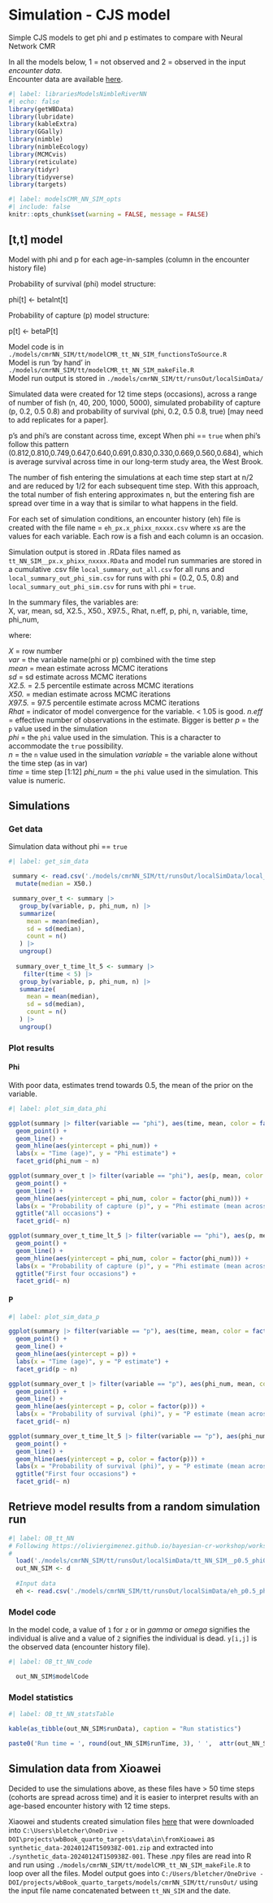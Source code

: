 # Simulation - CJS model

Simple CJS models to get phi and p estimates to compare with Neural Network CMR

In all the models below, 1 = not observed and 2 = observed in the input *encounter data*.  
Encounter data are available [here](https://drive.google.com/drive/folders/1Bth4jdH6vZuE3t7ETL3MMxPo2oxmakZs).  

```r
#| label: librariesModelsNimbleRiverNN
#| echo: false
library(getWBData)
library(lubridate)
library(kableExtra)
library(GGally)
library(nimble)
library(nimbleEcology)
library(MCMCvis)
library(reticulate)
library(tidyr)
library(tidyverse)
library(targets)
```

```r
#| label: modelsCMR_NN_SIM_opts
#| include: false
knitr::opts_chunk$set(warning = FALSE, message = FALSE)
```


## \[t,t\] model

Model with phi and p for each age-in-samples (column in the encounter history file)

Probability of survival (phi) model structure:

phi\[t\] \<- betaInt\[t\]

Probability of capture (p) model structure:

p\[t\] \<- betaP\[t\]



Model code is in `./models/cmrNN_SIM/tt/modelCMR_tt_NN_SIM_functionsToSource.R`\
Model is run 'by hand' in `./models/cmrNN_SIM/tt/modelCMR_tt_NN_SIM_makeFile.R`\
Model run output is stored in `./models/cmrNN_SIM/tt/runsOut/localSimData/`  

Simulated data were created for 12 time steps (occasions), across a range of number of fish (n, 40, 200, 1000, 5000), simulated probability of capture (p, 0.2, 0.5 0.8) and probability of survival (phi, 0.2, 0.5 0.8, true) [may need to add replicates for a paper].  

p's and phi's are constant across time, except When phi == `true` when phi's follow this pattern (0.812,0.810,0.749,0.647,0.640,0.691,0.830,0.330,0.669,0.560,0.684), which is average survival across time in our long-term study area, the West Brook.  

The number of fish entering the simulations at each time step start at n/2 and are reduced by 1/2 for each subsequent time step. With this approach, the total number of fish entering approximates n, but the entering fish are spread over time in a way that is similar to what happens in the field.

For each set of simulation conditions, an encounter history (eh) file is created with the file name = `eh_px.x_phixx_nxxxx.csv` where `x`s are the values for each variable. Each row is a fish and each column is an occasion.  

Simulation output is stored in .RData files named as `tt_NN_SIM__px.x_phixx_nxxxx.RData` and model run summaries are stored in a cumulative .csv file `local_summary_out_all.csv` for all runs and `local_summary_out_phi_sim.csv` for runs with phi = (0.2, 0.5, 0.8) and   `local_summary_out_phi_sim.csv` for runs with phi = `true`.  

In the summary files, the variables are:   
X,     var,  mean,    sd, X2.5.,  X50., X97.5., Rhat, n.eff,   p, phi,    n, variable, time, phi_num,  
  
where:  
  
*X* = row number  
*var* = the variable name(phi or p) combined with the time step  
*mean* = mean estimate across MCMC iterations  
*sd* = sd estimate across MCMC iterations   
*X2.5.* = 2.5 percentile estimate across MCMC iterations   
*X50.* = median estimate across MCMC iterations   
*X97.5.* = 97.5 percentile estimate across MCMC iterations   
*Rhat* = indicator of model convergence for the variable. < 1.05 is good.
*n.eff* = effective number of observations in the estimate. Bigger is better
*p* = the `p` value used in the simulation  
*phi* = the `phi` value used in the simulation. This is a character to accommodate the `true` possibility.   
*n* = the `n` value used in the simulation
*variable* = the variable alone without the time step (as in var)  
*time* = time step [1:12]
*phi_num* = the `phi` value used in the simulation. This value is numeric.  


## Simulations  
### Get data  
Simulation data without phi == `true`
```r
#| label: get_sim_data

 summary <- read.csv('./models/cmrNN_SIM/tt/runsOut/localSimData/local_summary_out_phi_sim.csv') |> 
  mutate(median = X50.)

 summary_over_t <- summary |> 
   group_by(variable, p, phi_num, n) |> 
   summarize(
     mean = mean(median),
     sd = sd(median),
     count = n()
   ) |> 
   ungroup()
 
  summary_over_t_time_lt_5 <- summary |>
    filter(time < 5) |> 
   group_by(variable, p, phi_num, n) |> 
   summarize(
     mean = mean(median),
     sd = sd(median),
     count = n()
   ) |> 
   ungroup()

```

### Plot results  
#### Phi  
With poor data, estimates trend towards 0.5, the mean of the prior on the variable.
```r
#| label: plot_sim_data_phi

ggplot(summary |> filter(variable == "phi"), aes(time, mean, color = factor(p))) +
  geom_point() +
  geom_line() +
  geom_hline(aes(yintercept = phi_num)) +
  labs(x = "Time (age)", y = "Phi estimate") +
  facet_grid(phi_num ~ n)

ggplot(summary_over_t |> filter(variable == "phi"), aes(p, mean, color = factor(phi_num))) +
  geom_point() +
  geom_line() +
  geom_hline(aes(yintercept = phi_num, color = factor(phi_num))) +
  labs(x = "Probability of capture (p)", y = "Phi estimate (mean across all occasions)") +
  ggtitle("All occasions") +
  facet_grid(~ n)

ggplot(summary_over_t_time_lt_5 |> filter(variable == "phi"), aes(p, mean, color = factor(phi_num))) +
  geom_point() +
  geom_line() +
  geom_hline(aes(yintercept = phi_num, color = factor(phi_num))) +
  labs(x = "Probability of capture (p)", y = "Phi estimate (mean across first four occasions)") +
  ggtitle("First four occasions") +
  facet_grid(~ n)

```

#### P
```r
#| label: plot_sim_data_p

ggplot(summary |> filter(variable == "p"), aes(time, mean, color = factor(phi_num))) +
  geom_point() +
  geom_line() +
  geom_hline(aes(yintercept = p)) +
  labs(x = "Time (age)", y = "P estimate") +
  facet_grid(p ~ n)

ggplot(summary_over_t |> filter(variable == "p"), aes(phi_num, mean, color = factor(p))) +
  geom_point() +
  geom_line() +
  geom_hline(aes(yintercept = p, color = factor(p))) +
  labs(x = "Probability of survival (phi)", y = "P estimate (mean across occasions)") +
  facet_grid(~ n)

ggplot(summary_over_t_time_lt_5 |> filter(variable == "p"), aes(phi_num, mean, color = factor(p))) +
  geom_point() +
  geom_line() +
  geom_hline(aes(yintercept = p, color = factor(p))) +
  labs(x = "Probability of survival (phi)", y = "P estimate (mean across fisrt four occasions)") +
  ggtitle("First four occasions") +
  facet_grid(~ n)

```


## Retrieve model results from a random simulation run

```r
#| label: OB_tt_NN
# Following https://oliviergimenez.github.io/bayesian-cr-workshop/worksheets/4_demo.html
# 
  load('./models/cmrNN_SIM/tt/runsOut/localSimData/tt_NN_SIM__p0.5_phi05_n5000.RData')
  out_NN_SIM <- d
  
  #Input data
  eh <- read.csv('./models/cmrNN_SIM/tt/runsOut/localSimData/eh_p0.5_phi05_n5000.csv')
```

### Model code

In the model code, a value of `1` for `z` or in *gamma* or *omega* signifies the individual is alive and a value of `2` signifies the individual is dead. `y[i,j]` is the observed data (encounter history file).

```r
#| label: OB_tt_NN_code

  out_NN_SIM$modelCode

```

### Model statistics

```r
#| label: OB_tt_NN_statsTable

kable(as_tibble(out_NN_SIM$runData), caption = "Run statistics")

paste0('Run time = ', round(out_NN_SIM$runTime, 3), ' ',  attr(out_NN_SIM$runTime, "units"))
```


## Simulation data from Xioawei
Decided to use the simulations above, as these files have > 50 time steps (cohorts are spread across time) and it is easier to interpret results with an age-based encounter history with 12 time steps.  

Xiaowei and students created simulation files [here](https://drive.google.com/drive/folders/1Bth4jdH6vZuE3t7ETL3MMxPo2oxmakZs) that were downloaded into `C:\Users\bletcher\OneDrive - DOI\projects\wbBook_quarto_targets\data\in\fromXioawei` as `synthetic_data-20240124T150938Z-001.zip` and extracted into `./synthetic_data-20240124T150938Z-001`. These .npy files are read into R and run using `./models/cmrNN_SIM/tt/modelCMR_tt_NN_SIM_makeFile.R` to loop over all the files. Model output goes into `C:/Users/bletcher/OneDrive - DOI/projects/wbBook_quarto_targets/models/cmrNN_SIM/tt/runsOut/` using the input file name concatenated between `tt_NN_SIM` and the date.






